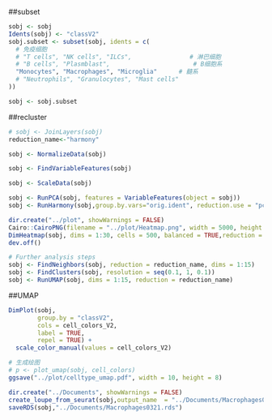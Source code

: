 ##subset
```r
sobj <- sobj
Idents(sobj) <- "classV2"
sobj.subset <- subset(sobj, idents = c(
  # 免疫细胞
  # "T cells", "NK cells", "ILCs",                # 淋巴细胞
  # "B cells", "Plasmblast",                       # B细胞系
  "Monocytes", "Macrophages", "Microglia"      # 髓系
  # "Neutrophils", "Granulocytes", "Mast cells"
))

sobj <- sobj.subset
```

##recluster
```r
# sobj <- JoinLayers(sobj)
reduction_name<-"harmony"

sobj <- NormalizeData(sobj)

sobj <- FindVariableFeatures(sobj)

sobj <- ScaleData(sobj)

sobj <- RunPCA(sobj, features = VariableFeatures(object = sobj))
sobj <- RunHarmony(sobj,group.by.vars="orig.ident", reduction.use = "pca")

dir.create("../plot", showWarnings = FALSE)
Cairo::CairoPNG(filename = "../plot/Heatmap.png", width = 5000, height = 5000, units = "px", dpi = 300)
DimHeatmap(sobj, dims = 1:30, cells = 500, balanced = TRUE,reduction = "harmony")
dev.off()
```


```r
# Further analysis steps
sobj <- FindNeighbors(sobj, reduction = reduction_name, dims = 1:15)
sobj <- FindClusters(sobj, resolution = seq(0.1, 1, 0.1))
sobj <- RunUMAP(sobj, dims = 1:15, reduction = reduction_name)

```

##UMAP
```r
DimPlot(sobj, 
        group.by = "classV2",
        cols = cell_colors_V2,
        label = TRUE,
        repel = TRUE) + 
  scale_color_manual(values = cell_colors_V2)

# 生成绘图
# p <- plot_umap(sobj, cell_colors)
ggsave("../plot/celltype_umap.pdf", width = 10, height = 8)
```

```r
dir.create("../Documents", showWarnings = FALSE)
create_loupe_from_seurat(sobj,output_name  = "../Documents/Macrophages0321",force = TRUE)
saveRDS(sobj,"../Documents/Macrophages0321.rds")
```

